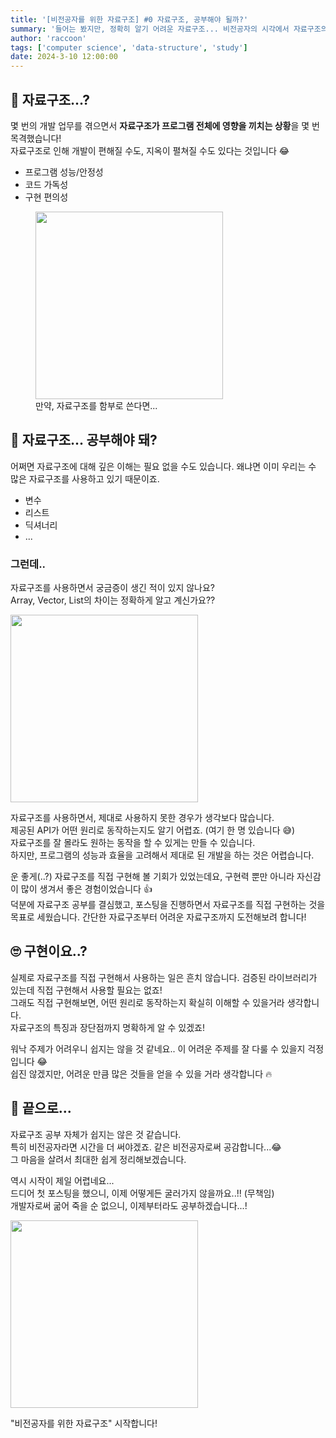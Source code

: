 ```yaml
---
title: '[비전공자를 위한 자료구조] #0 자료구조, 공부해야 될까?'
summary: '들어는 봤지만, 정확히 알기 어려운 자료구조... 비전공자의 시각에서 자료구조의 중요성에 대해 이야기해봅니다 👍'
author: 'raccoon'
tags: ['computer science', 'data-structure', 'study']
date: 2024-3-10 12:00:00
---
```


## 🌈 자료구조...?

몇 번의 개발 업무를 겪으면서 **자료구조가 프로그램 전체에 영향을 끼치는 상황**을 몇 번 목격했습니다! \
자료구조로 인해 개발이 편해질 수도, 지옥이 펼쳐질 수도 있다는 것입니다 😂

- 프로그램 성능/안정성
- 코드 가독성
- 구현 편의성

<figure>
    <img src="https://github.com/nerd-animals/na-log-engine/assets/56672129/e4ea21ae-0d7b-49cc-a0b2-517e73925134" width="300"/>
    <figcaption>만약, 자료구조를 함부로 쓴다면...</figcaption>
</figure>

## 👀 자료구조... 공부해야 돼?

어쩌면 자료구조에 대해 깊은 이해는 필요 없을 수도 있습니다. 왜냐면 이미 우리는 수 많은 자료구조를 사용하고 있기 때문이죠.

- 변수
- 리스트
- 딕셔너리
- ...

### 그런데..

자료구조를 사용하면서 궁금증이 생긴 적이 있지 않나요? \
Array, Vector, List의 차이는 정확하게 알고 계신가요??

<img src="https://github.com/nerd-animals/na-log-react-backup/assets/56672129/3b868497-37e8-49fb-9a36-7599708662d7" width="300"/>

자료구조를 사용하면서, 제대로 사용하지 못한 경우가 생각보다 많습니다. \
제공된 API가 어떤 원리로 동작하는지도 알기 어렵죠. (여기 한 명 있습니다 😅) \
자료구조를 잘 몰라도 원하는 동작을 할 수 있게는 만들 수 있습니다. \
하지만, 프로그램의 성능과 효율을 고려해서 제대로 된 개발을 하는 것은 어렵습니다. 

운 좋게(..?) 자료구조를 직접 구현해 볼 기회가 있었는데요, 구현력 뿐만 아니라 자신감이 많이 생겨서 좋은 경험이었습니다 👍 \
덕분에 자료구조 공부를 결심했고, 포스팅을 진행하면서 자료구조를 직접 구현하는 것을 목표로 세웠습니다. 
간단한 자료구조부터 어려운 자료구조까지 도전해보려 합니다!

## 🙄 구현이요..?

실제로 자료구조를 직접 구현해서 사용하는 일은 흔치 않습니다. 검증된 라이브러리가 있는데 직접 구현해서 사용할 필요는 없죠! \
그래도 직접 구현해보면, 어떤 원리로 동작하는지 확실히 이해할 수 있을거라 생각합니다. \
자료구조의 특징과 장단점까지 명확하게 알 수 있겠죠!

워낙 주제가 어려우니 쉽지는 않을 것 같네요.. 이 어려운 주제를 잘 다룰 수 있을지 걱정입니다 😂 \
쉽진 않겠지만, 어려운 만큼 많은 것들을 얻을 수 있을 거라 생각합니다 🔥

## 📌 끝으로...

자료구조 공부 자체가 쉽지는 않은 것 같습니다. \
특히 비전공자라면 시간을 더 써야겠죠. 같은 비전공자로써 공감합니다...😂 \
그 마음을 살려서 최대한 쉽게 정리해보겠습니다. 

역시 시작이 제일 어렵네요... \
드디어 첫 포스팅을 했으니, 이제 어떻게든 굴러가지 않을까요..!! (무책임) \
개발자로써 굶어 죽을 순 없으니, 이제부터라도 공부하겠습니다...!

<img src="https://github.com/nerd-animals/na-log-react-backup/assets/56672129/03c42ac7-7869-43c6-a369-4b7687d6ed7f" width="300"/>

"비전공자를 위한 자료구조" 시작합니다!